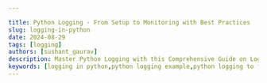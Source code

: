 ```yaml
---

title: Python Logging - From Setup to Monitoring with Best Practices
slug: logging-in-python
date: 2024-08-29
tags: [logging]
authors: [sushant_gaurav]
description: Master Python Logging with this Comprehensive Guide on Loggers, Handlers, Formatters, Filters, Configurations, and Best Practices for Debugging, Monitoring, and Performance.
keywords: [logging in python,python logging example,python logging to file,python logging to the console,python logging best practices]
---
```


<head>
<script
type="application/ld+json"
dangerouslySetInnerHTML={{ __html: JSON.stringify({
"@context": "https://schema.org",
"@type": "TechArticle",
"headline": "Python Logging - From Setup to Monitoring with Best Practices",
"alternativeHeadline": "Master Python Logging with this Comprehensive Guide on Loggers, Handlers, Formatters, Filters, Configurations, and Best Practices for Debugging, Monitoring, and Performance",
"author": {
"@type": "Person",
"name": "Sushant Gaurav"
},
"publisher": {
"@type": "Organization",
"name": "SigNoz",
"logo": {
"@type": "ImageObject",
"url": "https://signoz.io/img/SigNozLogo-orange.svg"
}
},
"datePublished": "2024-07-03T00:00:00Z",
"dateModified": "2024-07-03T00:00:00Z",
"mainEntityOfPage": {
"@type": "WebPage",
"@id": "https://signoz.io/guides/logging-in-python/"
},
"description": "Master Python Logging with this Comprehensive Guide on Loggers, Handlers, Formatters, Filters, Configurations, and Best Practices for Debugging, Monitoring, and Performance.",
"keywords": "logging in python, python logging example, python logging to file, python logging to the console, python logging best practices",
"articleSection": "Technology",
"inLanguage": "en",
"isPartOf": {
"@type": "Blog",
"name": "SigNoz Blog",
"url": "https://signoz.io/blog/"
},
"about": [
{
"@type": "Thing",
"name": "Python",
"description": "A high-level programming language"
},
{
"@type": "Thing",
"name": "Logging",
"description": "The process of recording events, messages, and data during software execution"
},
{
"@type": "Thing",
"name": "SigNoz",
"description": "An open-source observability platform for monitoring applications"
}
],
"mentions": [
{
"@type": "SoftwareApplication",
"name": "[OpenTelemetry](https://signoz.io/blog/what-is-opentelemetry/)",
"applicationCategory": "Observability Framework"
}
],
"mainEntity": {
"@type": "FAQPage",
"mainEntity": [
{
"@type": "Question",
"name": "What is logging in Python?",
"acceptedAnswer": {
"@type": "Answer",
"text": "Logging in Python refers to the process of recording messages that provide insights into the operation of a program. These messages can include information, debugging details, warnings, and error messages."
}
},
{
"@type": "Question",
"name": "How to create a log in Python?",
"acceptedAnswer": {
"@type": "Answer",
"text": "In Python, you can create a log using the logging module. This involves configuring a logger, setting a logging level, and then using logger methods like debug(), info(), warning(), error(), and critical() to log messages."
}
},
{
"@type": "Question",
"name": "What is the benefit of logging in Python?",
"acceptedAnswer": {
"@type": "Answer",
"text": "Logging helps in monitoring and debugging applications by providing a way to track events and issues that occur during execution. It aids in diagnosing problems, understanding application flow, and maintaining a history of events."
}
},
{
"@type": "Question",
"name": "When to use Python logging?",
"acceptedAnswer": {
"@type": "Answer",
"text": "Python logging should be used to record important events and errors that occur during the execution of a program. It is particularly useful for debugging, monitoring the application's performance, and auditing purposes."
}
},
{
"@type": "Question",
"name": "What are the 3 types of logging?",
"acceptedAnswer": {
"@type": "Answer",
"text": "There are three main types of logging: 1) Error Logging: capturing error messages and exceptions. 2) Transaction Logging: recording business or user transactions and interactions. 3) Performance Logging: tracking performance metrics like execution time and resource usage."
}
}
]
},
"tutorial": {
"@type": "HowTo",
"name": "Setting Up Python Logging",
"step": [
{
"@type": "HowToStep",
"name": "Import logging module",
"text": "Import the logging module in your Python script."
},
{
"@type": "HowToStep",
"name": "Configure basic logging",
"text": "Use logging.basicConfig() to set up basic logging configuration."
},
{
"@type": "HowToStep",
"name": "Create a logger",
"text": "Create a logger using logging.getLogger(name)."
},
{
"@type": "HowToStep",
"name": "Set logging level",
"text": "Set the logging level using logger.setLevel()."
},
{
"@type": "HowToStep",
"name": "Add handlers",
"text": "Add handlers to direct log output to desired destinations."
},
{
"@type": "HowToStep",
"name": "Use logging methods",
"text": "Use logger methods like debug(), info(), warning(), error(), and critical() to log messages."
}
]
}
}) }}
/>
</head>

Python logging is a powerful tool that enhances your ability to understand, debug, and monitor your applications. As your projects grow in complexity, proper logging becomes crucial for maintaining code quality and troubleshooting issues efficiently. 

This guide takes you through the essentials of Python logging, from basic concepts to advanced techniques, helping you implement robust logging practices in your projects.

## What is Python Logging and Why is it Important?

Python logging is a built-in module that provides a flexible framework for generating log messages in your applications. It serves as a vital tool for developers, offering several advantages over simple print statements:

1. **Structured output**: Logging allows you to format messages consistently, including timestamps, severity levels, and other contextual information.
2. **Configurable verbosity**: You can easily adjust the level of detail in your logs without modifying code.
3. **Flexible output destinations**: Logs can be directed to various targets—console, files, or even remote servers.
4. **Performance optimization**: Logging is designed to have minimal impact on your application's performance.

The Python logging module consists of several core components:

- **Loggers**: The main entry point for logging operations.
- **Handlers**: Direct log messages to specific destinations.
- **Formatters**: Define the structure and content of log messages.
- **Filters**: Provide fine-grained control over which log records to output.

<Figure src="/img/guides/2024/08/logging-in-python-image.webp" alt="Python Logging Components" caption="Python Logging Components" />

Implementing proper logging is crucial for:

- **Error tracking**: Quickly identify and diagnose issues in your application.
- **Performance monitoring**: Track execution times and resource usage.
- **Security audits**: Log access attempts and potential security breaches.
- **User behavior analysis**: Understand how users interact with your application.

## Getting Started with Python Logging

Let's start with setting up a basic logger and then move on to more advanced configurations. To use logging in Python, you first need to import the logging module:

```python
import logging
```

### Setting Up a Simple Logger

A basic logger setup involves defining the logging level and format using the `basicConfig()` function, which provides a quick way to configure the logging system.

```python
import logging

logging.basicConfig(level=logging.INFO, format='%(asctime)s - %(levelname)s - %(message)s')
logger = logging.getLogger(__name__)

logger.info('This is an info message')

```

### Default Logging Levels

Python's logging module defines several standard levels indicating the severity of events:

- **DEBUG**: Detailed information, typically useful only when diagnosing problems.
- **INFO**: Confirmation that things are working as expected.
- **WARNING**: An indication that something unexpected happened or could happen soon.
- **ERROR**: A more serious problem that has prevented the software from performing some functions.
- **CRITICAL**: A severe error indicating that the program itself may be unable to continue running.

### Basic Configuration with `logging.basicConfig()`

The `basicConfig()` function allows for quick setup of the logging system. It can be used to configure the logging level, output file, and log message format.

```python
logging.basicConfig(level=logging.DEBUG, filename='app.log', filemode='w',
                    format='%(name)s - %(levelname)s - %(message)s')
logger = logging.getLogger('basicLogger')

logger.debug('This is a debug message')

```

Let’s dive deep into the logging module in Python.

## Python's Logging Module and Its Components

Let us look at the components of the Logging module.

### Loggers

Loggers are the main interface for generating log messages in Python's logging module. Each logger has a unique name, which is a hierarchical and dot-separated string (e.g., 'my_app.module'). This naming allows loggers to be organized in a hierarchy, where loggers can inherit settings from their parent loggers. The top-level logger in this hierarchy is known as the root logger.

**Key Concepts**:

1. **Logger Names**: Each logger has a unique name that typically reflects the module hierarchy of the application. For example, `my_app` might be the root logger and `my_app.module` could be a child logger.
2. **Hierarchical, Dot-Separated Names**: Logger names are dot-separated strings that reflect the structure of the application. For example, `my_app.module.submodule` indicates a hierarchy where the `submodule` is a child of the `module`, which is a child of `my_app`.
3. **Root Logger**: The root logger is the ultimate parent of all loggers. If a logger doesn't handle a log message, it propagates the message to its parent, eventually reaching the root logger if no other logger handles it.
4. **Message Propagation**: When a logger produces a log message, it can propagate the message up to its parent logger if it doesn't handle the message itself. This propagation continues up the hierarchy until the message is either handled or reaches the root logger.

**Example**:

```python
import logging

# Create a logger with a hierarchical name
logger = logging.getLogger('my_app.module')

# Set the log level for this logger
logger.setLevel(logging.DEBUG)

# Create a console handler
console_handler = logging.StreamHandler()
console_handler.setLevel(logging.DEBUG)

# Create a formatter and set it for the handler
formatter = logging.Formatter('%(asctime)s - %(name)s - %(levelname)s - %(message)s')
console_handler.setFormatter(formatter)

# Add the handler to the logger
logger.addHandler(console_handler)

# Produce log messages
logger.debug('This is a debug message')
logger.info('This is an informational message')
logger.warning('This is a warning message')
logger.error('This is an error message')
logger.critical('This is a critical message')

```

In this example:

- We create a logger named `my_app.module`.
- We set the log level for this logger to `DEBUG`.
- We create a console handler to output log messages to the console.
- We create a formatter to define the format of the log messages.
- We add the handler to the logger.
- We produce log messages at various log levels (`DEBUG`, `INFO`, `WARNING`, `ERROR`, `CRITICAL`).

This setup demonstrates how to configure a logger with a hierarchical name, set log levels, and add handlers to direct log messages to appropriate destinations. The example also shows how log messages can be formatted and produced, reflecting the concepts of logger names, hierarchy, and message propagation.

### Handlers

Handlers are responsible for dispatching the log records created by loggers to the expected destination, such as the console, files, or remote servers. By adding different handlers to a logger, you can direct log messages to multiple destinations simultaneously.

```python
import logging

# Create a logger
logger = logging.getLogger('my_app')
logger.setLevel(logging.DEBUG)

# Create handlers
console_handler = logging.StreamHandler()
file_handler = logging.FileHandler('app.log')

# Add handlers to the logger
logger.addHandler(console_handler)
logger.addHandler(file_handler)

```

**Explanation**:

1. **StreamHandler**: This handler sends log messages to the console (standard output).
2. **FileHandler**: This handler writes log messages to a specified file (`app.log` in this case).

The `addHandler` method attaches the specified handler to the logger, allowing it to dispatch log records to the designated destination.

By using handlers, you can control where your log messages go. For example, you might want to send debug messages to the console during development, but write error messages to a file for later analysis.

To learn more about different types of handlers and how to configure them, see the "Configuring Multiple Handlers" section below.

### Formatters

Formatters specify the layout of the log messages. They determine how the log records should be presented.

**Example**:

```python
import logging

# Create a logger
logger = logging.getLogger('my_app')
logger.setLevel(logging.DEBUG)

# Create handlers
console_handler = logging.StreamHandler()
file_handler = logging.FileHandler('app.log')

# Create a formatter and set it for the handlers
formatter = logging.Formatter('%(asctime)s - %(name)s - %(levelname)s - %(message)s')
console_handler.setFormatter(formatter)
file_handler.setFormatter(formatter)

# Add handlers to the logger
logger.addHandler(console_handler)
logger.addHandler(file_handler)

```

**Explanation**:

1. **Formatter**: The `logging.Formatter` class is used to create a formatter object. In this example, the formatter is defined with a specific format string:
    - `%(asctime)s`: Timestamp when the log record was created.
    - `%(name)s`: Name of the logger that produced the log message.
    - `%(levelname)s`: Log level of the message (e.g., DEBUG, INFO, WARNING, ERROR, CRITICAL).
    - `%(message)s`: The actual log message.
    
    The format string specifies that each log message will include the timestamp, logger name, log level, and message, separated by hyphens.
    
2. **setFormatter**: The `setFormatter` method is used to assign the formatter to a handler. This tells the handler to use the specified format for all log messages it handles.
    - `console_handler.setFormatter(formatter)`: Sets the formatter for the `StreamHandler`, which sends log messages to the console.
    - `file_handler.setFormatter(formatter)`: Sets the same formatter for the `FileHandler`, which writes log messages to the specified file (`app.log`).

By defining a formatter and setting it for the handlers, you ensure that log messages are consistently formatted, making them easier to read and analyze.

### Filters

Filters provide a finer-grained control over which log records are passed from loggers to handlers. They can be used to filter log records based on specific attributes or custom criteria. This allows you to include or exclude certain log messages without changing the logger's configuration or the handlers attached to it.

**Need and Use Case**:
Filters are useful when you want to selectively log messages based on specific conditions. For example, you might want to log only messages that contain a certain keyword or come from a specific part of your application. This can help you focus on relevant log messages and reduce the volume of logs for easier analysis.

**Example**:
Consider a scenario where you only want to log messages that contain the word "specific".

```python
import logging

class SpecificFilter(logging.Filter):
    def filter(self, record):
        return 'specific' in record.getMessage()

# Create a logger
logger = logging.getLogger('my_app')
logger.setLevel(logging.DEBUG)

# Create a console handler
console_handler = logging.StreamHandler()
console_handler.setLevel(logging.DEBUG)

# Create and set a formatter
formatter = logging.Formatter('%(asctime)s - %(name)s - %(levelname)s - %(message)s')
console_handler.setFormatter(formatter)

# Add the filter to the logger
logger.addFilter(SpecificFilter())

# Add the handler to the logger
logger.addHandler(console_handler)

# Produce log messages
logger.debug('This is a debug message')
logger.info('This message contains specific keyword')
logger.warning('Another message without the keyword')

```

**Explanation**:

1. **SpecificFilter**: The `SpecificFilter` class inherits from `logging.Filter` and override the `filter` method. This method is where the custom filtering logic is implemented. It takes a `record` argument, which represents a log record, and returns `True` if the log message should be passed to the handlers, and `False` otherwise.
    - In this example, the filter method checks if the word "specific" is in the log message using `record.getMessage()`.
2. **Adding the Filter**: The `addFilter` method is used to add the `SpecificFilter` to the logger. This ensures that only log messages passing the filter criteria are dispatched to the handlers.
    - `logger.addFilter(SpecificFilter())`: Adds an instance of `SpecificFilter` to the logger.
3. **Filter Method Invocation**: The `filter` method is invoked automatically by the logger for each log record it processes. When a log message is generated, the logger passes the log record through all its filters. If a filter returns `False`, the log record is not passed to the handlers.

In this example, only the message "This message contains a specific keyword" will be logged to the console because it passes the filter criteria. The other messages are ignored.

Filters provide a powerful mechanism to control logging behaviour based on dynamic conditions, making them an essential tool for managing complex logging requirements.

## Advanced Configuration

### Creating Custom Loggers

To enhance the efficiency of more complex applications, it is beneficial to create custom loggers. This allows different parts of the application to log messages independently according to their requirements, which can then be handled in a centralized manner. Custom loggers enable better organization and control over logging in large applications.

**Example**:
Consider an application with different modules such as authentication and payment processing. We can create custom loggers for each module to handle logging independently.

```python
import logging

# Create custom loggers for different modules
auth_logger = logging.getLogger('my_app.auth')
payment_logger = logging.getLogger('my_app.payment')

# Set logging levels
auth_logger.setLevel(logging.INFO)
payment_logger.setLevel(logging.DEBUG)

# Create handlers
console_handler = logging.StreamHandler()
file_handler = logging.FileHandler('app.log')

# Create a formatter and set it for the handlers
formatter = logging.Formatter('%(asctime)s - %(name)s - %(levelname)s - %(message)s')
console_handler.setFormatter(formatter)
file_handler.setFormatter(formatter)

# Add handlers to the logger
auth_logger.addHandler(console_handler)
auth_logger.addHandler(file_handler)

payment_logger.addHandler(console_handler)
payment_logger.addHandler(file_handler)

# Log messages from different modules
auth_logger.info('User login successful')
auth_logger.warning('User login attempt failed')

payment_logger.debug('Payment processing started')
payment_logger.error('Payment processing failed due to insufficient funds')

```

**Explanation**:

1. **Creating Custom Loggers**:
    - `auth_logger = logging.getLogger('my_app.auth')`: Creates a custom logger for the authentication module.
    - `payment_logger = logging.getLogger('my_app.payment')`: Creates a custom logger for the payment processing module.
    - The hierarchical naming (dot-separated) indicates that these loggers are sub-loggers of a parent logger `my_app`.
2. **Setting Logging Levels**:
    - `auth_logger.setLevel(logging.INFO)`: Sets the logging level to `INFO` for the authentication logger.
    - `payment_logger.setLevel(logging.DEBUG)`: Sets the logging level to `DEBUG` for the payment logger.
3. **Creating and Configuring Handlers**:
    - `console_handler = logging.StreamHandler()`: Creates a handler to send log messages to the console.
    - `file_handler = logging.FileHandler('app.log')`: Creates a handler to write log messages to a file (`app.log`).
4. **Creating and Setting Formatters**:
    - `formatter = logging.Formatter('%(asctime)s - %(name)s - %(levelname)s - %(message)s')`: Defines the format for log messages.
    - `console_handler.setFormatter(formatter)`: Sets the formatter for the console handler.
    - `file_handler.setFormatter(formatter)`: Sets the formatter for the file handler.
5. **Adding Handlers to Loggers**:
    - `auth_logger.addHandler(console_handler)`: Adds the console handler to the authentication logger.
    - `auth_logger.addHandler(file_handler)`: Adds the file handler to the authentication logger.
    - `payment_logger.addHandler(console_handler)`: Adds the console handler to the payment logger.
    - `payment_logger.addHandler(file_handler)`: Adds the file handler to the payment logger.
6. **Logging Messages**:
    - `auth_logger.info('User login successful')`: Logs an informational message from the authentication module.
    - `auth_logger.warning('User login attempt failed')`: Logs a warning message from the authentication module.
    - `payment_logger.debug('Payment processing started')`: Logs a debug message from the payment processing module.
    - `payment_logger.error('Payment processing failed due to insufficient funds')`: Logs an error message from the payment processing module.

By creating custom loggers, you can better organize your logging strategy and have more control over which messages are logged by different parts of your application. This approach enhances modularity and makes it easier to debug and maintain your code.

### Configuring Multiple Handlers

Handlers are utilized for routing log messages to multiple destinations. In this section, we will learn about the different kinds of handlers.

### StreamHandler

`StreamHandler` is used to send the log messages to the console (`stderr` by default).

```python
console_handler = logging.StreamHandler()
console_handler.setLevel(logging.WARNING)
custom_logger.addHandler(console_handler)

```

### FileHandler

`FileHandler` is used to write the log messages to a specified file.

```python
file_handler = logging.FileHandler('custom.log')
file_handler.setLevel(logging.ERROR)
custom_logger.addHandler(file_handler)

```

### RotatingFileHandler

`RotatingFileHandler` is used to write the log records to a set of files and rotate them when they reach a certain size. When we say `rotates them`, it means that once the current log file reaches the specified size (`maxBytes`), it is closed and renamed to include a number suffix (e.g., `rotating.log.1`), and a new log file is created. This process continues, and older log files are either deleted or rotated further based on the `backupCount`.

```python
import logging
import logging.handlers

# Create a RotatingFileHandler
rotating_handler = logging.handlers.RotatingFileHandler('rotating.log', maxBytes=2000, backupCount=5)

# Add the handler to the logger
custom_logger = logging.getLogger('customLogger')
custom_logger.addHandler(rotating_handler)

# Example log messages to demonstrate the rotation
for i in range(100):
    custom_logger.info(f'This is log message number {i}')

```

In this example:

- A `RotatingFileHandler` is created with `maxBytes` set to 2000 and `backupCount` set to 5.
- The handler will write log records to `rotating.log`.
- When `rotating.log` reaches approximately 2000 bytes, it will be rotated to `rotating.log.1`, and a new `rotating.log` file will be created.
- This process continues, with old log files being renamed and rotated up to `rotating.log.5`. When the 6th log file reaches the limit, `rotating.log.5` will be deleted, and the sequence will continue.

### TimedRotatingFileHandler

`TimedRotatingFileHandler` rotates log files at specific intervals, such as midnight or hourly.

```python
timed_handler = logging.handlers.TimedRotatingFileHandler('timed.log', when='midnight', interval=1, backupCount=7)
custom_logger.addHandler(timed_handler)

```

### SMTPHandler

`SMTPHandler` sends log messages via email, useful for critical alerts.

```python
smtp_handler = logging.handlers.SMTPHandler(mailhost=('smtp.example.com', 587),
                                            fromaddr='log@example.com',
                                            toaddrs=['admin@example.com'],
                                            subject='Application Error')
smtp_handler.setLevel(logging.CRITICAL)
custom_logger.addHandler(smtp_handler)

```

### Customizing Log Formats

Customizing the log format can make log messages more informative and easier to read.

### Using Formatters

Formatters define the layout of log messages.

```python
formatter = logging.Formatter('%(asctime)s - %(name)s - %(levelname)s - %(message)s')
console_handler.setFormatter(formatter)
file_handler.setFormatter(formatter)

```

**Explanation**:

- **`logging.Formatter('%(asctime)s - %(name)s - %(levelname)s - %(message)s')`**:
    - `%(asctime)s`: The timestamp when the log message was created.
    - `%(name)s`: The name of the logger that generated the log message.
    - `%(levelname)s`: The log level (e.g., DEBUG, INFO, WARNING, ERROR, CRITICAL) of the log message.
    - `%(message)s`: The actual log message.
- **`console_handler.setFormatter(formatter)`** and **`file_handler.setFormatter(formatter)`**:
    - These lines set the formatter for the console handler and the file handler, respectively. This means that all log messages handled by these handlers will be formatted according to the specified layout.

### Adding Contextual Information

Including additional contextual information such as timestamps, module names, and function names can greatly enhance the efficiency of issue diagnosis.

```python
import logging

# Create a logger
logger = logging.getLogger('detailedLogger')
logger.setLevel(logging.DEBUG)

# Create a detailed formatter with additional contextual information
detailed_formatter = logging.Formatter('%(asctime)s - %(name)s - %(levelname)s - %(funcName)s - %(message)s')

# Create handlers
console_handler = logging.StreamHandler()
file_handler = logging.FileHandler('detailed_app.log')

# Set the detailed formatter for the handlers
console_handler.setFormatter(detailed_formatter)
file_handler.setFormatter(detailed_formatter)

# Add handlers to the logger
logger.addHandler(console_handler)
logger.addHandler(file_handler)

# Example functions to generate log messages
def example_function():
    logger.debug('This is a debug message from example_function')

def another_example_function():
    logger.info('This is an info message from another_example_function')

# Call the example functions to generate log messages
example_function()
another_example_function()

```

**Explanation:**

- A logger named `detailedLogger` is created and its logging level is set to `DEBUG`.
- A formatter is created that includes the timestamp (`%(asctime)s`), logger name (`%(name)s`), log level (`%(levelname)s`), function name (`%(funcName)s`), and the log message (`%(message)s`).
- Two handlers are created: one for outputting log messages to the console and another for writing log messages to a file named `detailed_app.log`.
- The detailed format is assigned to both the console and file handlers, ensuring that log messages handled by these handlers will include additional contextual information.
- The handlers are added to the logger, enabling it to use both handlers to process log messages.
- Two example functions (`example_function` and `another_example_function`) are defined, each generating a log message. When these functions are called, the log messages include the timestamp, logger name, log level, function name, and the message itself.

## Logging in Different Environments

### Development vs. Production Logging

Logging configurations commonly vary between development and production environments. While both environments can use various log levels, the purpose and configuration often differ. In development, logging is usually more verbose to aid in debugging and development activities. In production, the focus often shifts towards warnings and errors to monitor the system's health and issues.

In a development environment, you might want detailed logs, including debug information to understand the application flow and catch issues early.

In a production environment, while detailed logs can still be useful, the volume of logs needs to be manageable, and the focus is on capturing warnings, errors, and critical issues to ensure the application runs smoothly.

```python
import logging

# Create a logger
logger = logging.getLogger('envLogger')

# Environment variable (can be set to 'development' or 'production')
ENV = 'development'  # This would typically come from environment settings

if ENV == 'development':
    # Development environment configuration
    logger.setLevel(logging.DEBUG)
    console_handler = logging.StreamHandler()
    console_handler.setLevel(logging.DEBUG)
    console_formatter = logging.Formatter('%(asctime)s - %(name)s - %(levelname)s - %(message)s')
    console_handler.setFormatter(console_formatter)
    logger.addHandler(console_handler)

    # Optional: File handler for development logs
    file_handler = logging.FileHandler('development.log')
    file_handler.setLevel(logging.DEBUG)
    file_formatter = logging.Formatter('%(asctime)s - %(name)s - %(levelname)s - %(message)s')
    file_handler.setFormatter(file_formatter)
    logger.addHandler(file_handler)
else:
    # Production environment configuration
    logger.setLevel(logging.WARNING)
    console_handler = logging.StreamHandler()
    console_handler.setLevel(logging.WARNING)
    console_formatter = logging.Formatter('%(asctime)s - %(name)s - %(levelname)s - %(message)s')
    console_handler.setFormatter(console_formatter)
    logger.addHandler(console_handler)

    # Optional: File handler for production logs
    file_handler = logging.FileHandler('production.log')
    file_handler.setLevel(logging.WARNING)
    file_formatter = logging.Formatter('%(asctime)s - %(name)s - %(levelname)s - %(message)s')
    file_handler.setFormatter(file_formatter)
    logger.addHandler(file_handler)

# Example log messages
logger.debug('This is a debug message')
logger.info('This is an info message')
logger.warning('This is a warning message')
logger.error('This is an error message')
logger.critical('This is a critical message')

```

**Explanation**:

- A logger named `envLogger` is created.
- An environment variable `ENV` is set to determine the logging configuration. This would typically be set in the actual environment configuration (e.g., environment variables).
- In a development environment, the log level is set to `DEBUG`, allowing detailed log messages. Both console and file handlers are configured to capture debug-level logs and above.
- In a production environment, the log level is set to `WARNING`, capturing only warnings and more severe log messages. Both console and file handlers are configured to capture warning-level logs and above.
- Example log messages are generated to demonstrate the different log levels. In a development environment, all messages will be logged, while in production, only warnings and above will be logged.

### Logging in Multi-threaded Applications

Logging in Python is designed to be thread-safe, which makes it well-suited for applications that involve multiple threads.

```python
import threading
import logging

# Define a worker function that logs a message
def worker():
    logger = logging.getLogger('multiThreadLogger')
    logger.debug('Debug message from worker thread')

# Create a thread that runs the worker function
thread = threading.Thread(target=worker)
thread.start()
thread.join()

```

**Explanation:**

- The `logging` module is imported for logging functionality, and the `threading` module is imported to create and manage threads.
- The `worker` function is defined to demonstrate logging within a thread. It retrieves a logger named `multiThreadLogger` and logs a debug message.
- A new thread is created with the `worker` function as its target. The `start` method is called to begin execution of the `worker` function in a separate thread.
- The `join` method is called to wait for the thread to complete its execution before the main program continues. This ensures that the log message from the `worker` thread is captured and displayed.

### Using SysLogHandler for Centralized Logging

`SysLogHandler` sends logs to a centralized syslog server.

A syslog server is a [centralized logging server](https://signoz.io/blog/centralized-logging/#1-signoz) that collects and stores log messages from various sources, including applications, devices, and operating systems. It operates over the User Datagram Protocol (UDP) or Transmission Control Protocol (TCP) network protocols.

**Use Case:**

- Syslog servers provide a single point for collecting logs from multiple sources across a network, making it easier to manage and analyze logs.
- They support auditing requirements by providing a comprehensive record of activities and events.

**Advantages:**

- It simplifies log management by aggregating logs from various sources into one location.
- It can handle large volumes of log data efficiently.
- It reduces the risk of log loss due to centralized storage.

**Disadvantages:**

- It relies on network connectivity; if the network fails, logging may be disrupted.
- Without proper configuration, syslog traffic could be intercepted or modified.
- Setting up and configuring a syslog server and ensuring compatibility with various devices and applications can be complex.

**Example:**

```python
syslog_handler = logging.handlers.SysLogHandler(address=('localhost', 514))
custom_logger.addHandler(syslog_handler)
custom_logger.info('This log will be sent to the syslog server')

```

## Best Practices

Let us now take a look at Python logging best practices.

### Structuring Log Messages

Structured log messages enhance readability and usefulness by organizing log data into well-defined formats, such as JSON or key-value pairs. This makes it easier to parse, analyze, and search log messages programmatically.

**What is Structured Logging?**

[Structured logging](https://signoz.io/blog/structured-logs/) involves formatting log messages in a structured data format, like JSON, where each piece of information is represented by a key-value pair. This approach contrasts with traditional plain-text logging, where log messages are free-form strings.

```python
import json

def structured_log(logger, level, message, **kwargs):
    log_message = json.dumps({'message': message, **kwargs})
    logger.log(level, log_message)

structured_log(custom_logger, logging.INFO, 'User login', user_id=123, status='success')

```

**Explanation**

- **Function Definition**: `structured_log(logger, level, message, **kwargs)`: Takes a logger object (`logger`), log level (`level`), a main log message (`message`), and additional keyword arguments (`kwargs`) representing key-value pairs.
- **JSON Formatting**: `log_message = json.dumps({'message': message, **kwargs})`: Constructs a JSON object where `'message'` is the main log message and `kwargs` are additional fields passed as key-value pairs.
- **Logging**: `logger.log(level, log_message)`: Logs the formatted JSON message at the specified log level (`level`) using the provided logger (`logger`).

### Avoiding Common Pitfalls

### Overlogging

Excessive logging can degrade performance and fill up storage, impacting both the logging system's storage and potentially the console where logs are displayed.

```python
# Example of setting appropriate logging levels
custom_logger.setLevel(logging.ERROR)

```

**Impact of Overlogging:**

1. Logging System's Storage:
    - **Disk Space:** Excessive logging can consume disk space on the server where log files are stored. This is particularly relevant when logs are saved to files (`FileHandler` in Python's logging module) or a database.
    - **Performance:** Writing too many logs to disk can degrade system performance, especially in high-throughput applications or systems with limited disk I/O bandwidth.
2. Console (Output) Display:
    - **User Interface:** In environments where logs are displayed in real-time on a console or terminal, excessive logging can overwhelm the display, making it difficult to read and follow important log messages.
    - **User Experience:** Continuous output of non-critical or verbose logs can distract or obscure critical information for developers or operators monitoring the system.

### Sensitive Information in Logs

Avoid logging sensitive data to prevent security risks.

```python
# Redact sensitive information
sensitive_info = 'password123'
custom_logger.info('User login', extra={'username': 'user', 'password': '***'})

```

### Performance Impacts

Optimize logging to avoid performance degradation, especially in high-throughput applications.

To optimize the logging, we can:

- Use the appropriate logging level (`DEBUG`, `INFO`, `WARNING`, `ERROR`, `CRITICAL`) based on the importance of the message. Avoid logging verbose or unnecessary information at lower levels (`DEBUG`) in production environments.
- Wrap debug-level logging statements in conditional checks to ensure they are only executed when needed, minimizing unnecessary logging overhead.
**Example**:

```python
if custom_logger.isEnabledFor(logging.DEBUG):
    custom_logger.debug('Detailed debug information')

```

- Use buffered handlers (`BufferingHandler`) to accumulate log messages and write them out in batches. This reduces the frequency of I/O operations, which can be a bottleneck in high-throughput scenarios.
- Employ asynchronous logging handlers (`AsyncHandler`) that offload log writing operations to separate threads or processes. This allows the main application thread to continue executing without waiting for I/O operations to complete.
**Example**:

```python
async_handler = logging.handlers.AsyncHandler()
custom_logger.addHandler(async_handler)

```

## Monitoring Logs with an Observability Tool

So far, we have implemented logging in Python. However, simply logging events is not enough to ensure the health and performance of your application. Monitoring these logs is crucial to gaining real-time insights, detecting issues promptly, and maintaining the overall stability of your system.

### Why Monitoring Logs is Important

Here are the key reasons why [monitoring logs](https://signoz.io/blog/log-monitoring/) is important:

1. **Issue detection and troubleshooting**
2. **Performance monitoring**
3. **Security and Compliance**
4. **Operational insights**
5. **Automation and alerts**
6. **Historical analysis**
7. **Proactive maintenance**
8. **Support and customer service**

To cover all the above major components, you can make use of tools like [**SigNoz**](https://signoz.io/).

**[SigNoz](https://signoz.io/docs/introduction/)** is a full-stack open-source application performance monitoring and observability tool that can be used in place of DataDog and New Relic. SigNoz is built to give SaaS-like user experience combined with the perks of open-source software. Developer tools should be developed first, and SigNoz was built by developers to address the gap between SaaS vendors and open-source software.

**Key architecture features:**

- **Logs, Metrics, and traces under a single dashboard**
SigNoz provides logs, metrics, and traces all under a single dashboard. You can also correlate these telemetry signals to debug your application issues quickly.
- **Native OpenTelemetry support**
SigNoz is built to support <a href="https://opentelemetry.io/" rel="noopener noreferrer nofollow" target="_blank">**OpenTelemetry**</a> natively, which is quietly becoming the world standard for generating and managing telemetry data.

### **Setup SigNoz**

<GetStartedSigNoz />

For detailed steps and configurations on how to send logs to SigNoz, refer to the [following official blog by SigNoz engineer Srikanth Chekuri](https://signoz.io/opentelemetry/logging-in-python/).

## Real-world Examples and Use Cases

### Debugging Complex Issues

Logs provide detailed insights during debugging, especially for complex issues.

```python
def complex_function():
    try:
        # Some complex code
        pass
    except Exception as e:
        custom_logger.error('An error occurred in complex_function', exc_info=True)

```

### Auditing and Compliance

Logging is crucial for auditing user actions and ensuring compliance with regulatory standards.

```python
def user_action(user_id, action):
    custom_logger.info('User action', extra={'user_id': user_id, 'action': action})

user_action(123, 'login')

```

### Performance Monitoring

Logs can be used to monitor application performance and identify bottlenecks.

```python
import time

def performance_critical_function():
    start_time = time.time()
    # Some performance-critical code
    end_time = time.time()
    custom_logger.info('Performance metrics', extra={'duration': end_time - start_time})

performance_critical_function()

```

## Optimizing Python Logging for Performance

While logging is crucial for debugging and monitoring, it's important to optimize it for performance, especially in high-throughput applications. Here are some key strategies:

- Use Log Levels Wisely: Reserve DEBUG logs for development. In production, use INFO and above to reduce logging overhead.
- Lazy Logging: Use lazy evaluation for expensive operations in log messages.
- Buffered Logging: For high-volume logs, use a buffering handler to reduce I/O operations:
    
    ```
    handler = logging.handlers.MemoryHandler(capacity=1000, flushLevel=logging.ERROR)
    logger.addHandler(handler)
    
    ```
    
- Asynchronous Logging: Consider using libraries like concurrent-log-handler for non-blocking log writes.
- Sampling: In very high-volume scenarios, implement log sampling to log only a percentage of events.
By implementing these optimizations, you can maintain comprehensive logging while minimizing the performance impact on your Python applications.

## **Troubleshooting Common Logging Issues**

Even with a well-designed logging system, you may encounter issues. Here are some common problems and their solutions:

1. **Circular import problems with loggers**:
    - Solution: Use `logging.getLogger(__name__)` in each module instead of creating a global logger.
2. **Missing log output**:
    - Check the logging level of both the logger and its handlers.
    - Ensure that handlers are correctly added to the logger.
3. **Incorrect log levels**:
    - Review your logging configuration and ensure that the desired log levels are set for both loggers and handlers.
4. **Encoding issues in log files**:
    - Specify the encoding when creating file handlers:
        
        ```python
        handler = logging.FileHandler('app.log', encoding='utf-8')
        
        ```
        
5. **Performance issues in high-throughput applications**:
    - Use asynchronous logging handlers.
    - Implement buffering to reduce I/O operations.
    - Consider using a [centralized logging system](https://signoz.io/blog/centralized-logging/) to offload logging from your application servers.

By following these best practices and troubleshooting tips, you can create a robust, efficient, and informative logging system for your Python applications.

## Key Takeaways

- Python logging is a powerful tool for debugging, monitoring, and maintaining applications.
- Proper configuration of loggers, handlers, and formatters is crucial for effective logging.
- Advanced techniques like custom loggers and adapters can enhance your logging capabilities.
- Integration with monitoring tools like SigNoz provides comprehensive application observability.
- Following best practices ensures consistent, secure, and performant logging across projects.

## Resources

- <a href="https://docs.python.org/3/library/logging.html" rel="noopener noreferrer nofollow" target="_blank">Python Logging Documentation</a>.
- [SigNoz Documentation](https://signoz.io/docs/).

## FAQs

### What is logging in Python?

Logging in Python refers to the process of recording messages that provide insights into the operation of a program. These messages can include information, debugging details, warnings, and error messages.

### How to create a log in Python?

In Python, you can create a log using the `logging` module. This involves configuring a logger, setting a logging level, and then using logger methods like `debug()`, `info()`, `warning()`, `error()`, and `critical()` to log messages.

### What is the benefit of logging in Python?

Logging helps in monitoring and debugging applications by providing a way to track events and issues that occur during execution. It aids in diagnosing problems, understanding application flow, and maintaining a history of events.

### When to use Python logging?

Python logging should be used to record important events and errors that occur during the execution of a program. It is particularly useful for debugging, monitoring the application’s performance, and auditing purposes.

### What is a logging library?

A logging library is a tool or module that provides functionalities to log messages from a program. In Python, the built-in `logging` module is the standard logging library used for this purpose.

### Why is logging used?

Logging is used to track and record significant events that occur during the execution of a program. It helps in identifying issues, understanding the behavior of the program, and maintaining records of program execution.

### Why is logging important?

Logging is important because it provides a systematic way to track events, diagnose issues, and ensure that the application is running as expected. It is crucial for debugging, performance monitoring, and maintaining application stability.

### What is logging and debugging?

Logging is the process of recording information about a program’s execution. Debugging, on the other hand, is the process of finding and fixing defects in the program. Logging aids in debugging by providing detailed information about the program’s behaviour and state at different points in time.

### **What are the 3 types of logging?**

There are three main types of logging:

- **[Error Logging](https://signoz.io/guides/error-log/)**: Error Logging means capturing the error messages and exceptions.
- **Transaction Logging**: Transaction Logging records the business or user transactions and interactions.
- **Performance Logging**: Tracking performance metrics like execution time and resource usage.

### **What is the process of logging?**

The process of logging includes:

1. **Configuring Loggers**: Configure loggers with specific options like log levels and handlers.
2. **Generating Log Messages**: Use loggers to create log messages throughout the code.
3. **Directing Log Output**: Handlers direct log messages to the appropriate destinations, such as files, consoles, or other systems.
4. **Formatting Log Messages**: Formatters specify the structure and content of log messages.
5. **Filtering Log Messages**: Filters select which log messages to record depending on criteria such as severity or source.

### **How do I set up logging in a Python script?**

To set up basic logging in a Python script:

1. Import the logging module: `import logging`
2. Configure the basic logger: `logging.basicConfig(level=logging.INFO)`
3. Create a logger: `logger = logging.getLogger(__name__)`
4. Use the logger to log messages: `logger.info("Your message here")`

### **What are the different logging levels in Python, and when should I use each?**

Python has five standard logging levels:

1. DEBUG: Detailed information for diagnosing problems.
2. INFO: Confirmation that things are working as expected.
3. WARNING: An indication that something unexpected happened.
4. ERROR: Due to a more serious problem, the software hasn't been able to perform some function.
5. CRITICAL: A serious error, indicating that the program itself may be unable to continue running.

Choose the appropriate level based on the severity and importance of the information you're logging.

### **Can I log to multiple destinations simultaneously?**

Yes, you can log to multiple destinations by adding multiple handlers to your logger. For example:

```python
import logging

logger = logging.getLogger(__name__)
logger.setLevel(logging.DEBUG)

# Create handlers
console_handler = logging.StreamHandler()
file_handler = logging.FileHandler('app.log')

# Add handlers to the logger
logger.addHandler(console_handler)
logger.addHandler(file_handler)

```

This setup will log messages to both the console and a file.

### **How can I add custom fields to my log messages?**

You can add custom fields to your log messages using a custom formatter or by using extra parameters:

```python
import logging

logger = logging.getLogger(__name__)

# Using extra parameters
logger.info("User logged in", extra={'user_id': 123, 'ip_address': '192.168.1.1'})

# Using a custom formatter
class CustomFormatter(logging.Formatter):
    def format(self, record):
        record.custom_field = "Some value"
        return super().format(record)

handler = logging.StreamHandler()
handler.setFormatter(CustomFormatter('%(asctime)s - %(name)s - %(levelname)s - %(custom_field)s - %(message)s'))
logger.addHandler(handler)

```

These approaches allow you to include additional contextual information in your log messages.